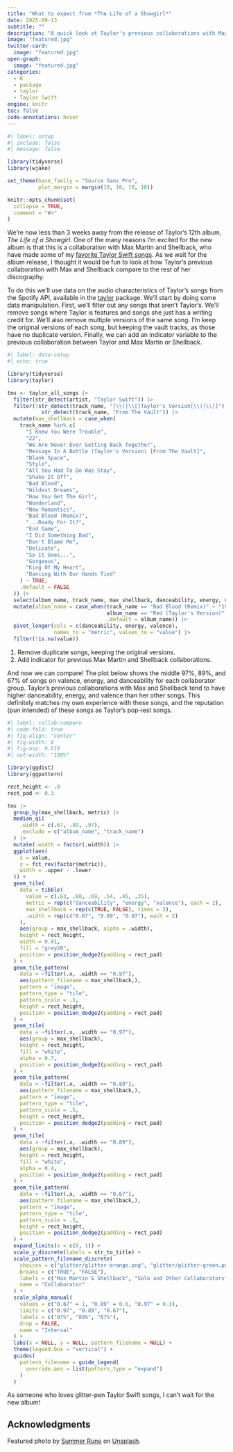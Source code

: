 ```yaml
---
title: "What to expect from *The Life of a Showgirl*"
date: 2025-09-13
subtitle: ""
description: "A quick look at Taylor's previous collaborations with Max Martin and Shellback."
image: "featured.jpg"
twitter-card:
  image: "featured.jpg"
open-graph:
  image: "featured.jpg"
categories:
  - R
  - package
  - taylor
  - Taylor Swift
engine: knitr
toc: false
code-annotations: hover
---
```


```r
#| label: setup
#| include: false
#| message: false

library(tidyverse)
library(wjake)

set_theme(base_family = "Source Sans Pro",
          plot_margin = margin(10, 10, 10, 10))

knitr::opts_chunk$set(
  collapse = TRUE,
  comment = "#>"
)
```

We're now less than 3 weeks away from the release of Taylor's 12th album, *The Life of a Showgirl*.
One of the many reasons I'm excited for the new album is that this is a collaboration with Max Martin and Shellback, who have made some of my [favorite Taylor Swift songs](https://open.spotify.com/playlist/65uAjFTt4N8sEJeonhNOBL?si=aVRxtS-eTLCC6FIUvgfYzQ).
As we wait for the album release, I thought it would be fun to look at how Taylor's previous collaboration with Max and Shellback compare to the rest of her discography.

To do this we'll use data on the audio characteristics of Taylor's songs from the Spotify API, available in the [taylor](https://taylor.wjakethompson.com) package.
We'll start by doing some data manipulation.
First, we'll filter out any songs that aren't Taylor's.
We'll remove songs where Taylor is features and songs she just has a writing credit for.
We'll also remove multiple versions of the same song.
I'm keep the original versions of each song, but keeping the vault tracks, as those have no duplicate version.
Finally, we can add an indicator variable to the previous collaboration between Taylor and Max Martin or Shellback.

```r
#| label: data-setup
#| echo: true

library(tidyverse)
library(taylor)

tms <- taylor_all_songs |> 
  filter(str_detect(artist, "Taylor Swift")) |> 
  filter(!str_detect(track_name, "[\\(|\\[]Taylor's Version[\\)|\\]]") | # <1>
           str_detect(track_name, "From The Vault")) |>                  # <1>
  mutate(max_shellback = case_when(                                      # <2>
    track_name %in% c(                                                   # <2>
      "I Knew You Were Trouble",                                         # <2>
      "22",                                                              # <2>
      "We Are Never Ever Getting Back Together",                         # <2>
      "Message In A Bottle (Taylor's Version) [From The Vault]",         # <2>
      "Blank Space",                                                     # <2>
      "Style",                                                           # <2>
      "All You Had To Do Was Stay",                                      # <2>
      "Shake It Off",                                                    # <2>
      "Bad Blood",                                                       # <2>
      "Wildest Dreams",                                                  # <2>
      "How You Get The Girl",                                            # <2>
      "Wonderland",                                                      # <2>
      "New Romantics",                                                   # <2>
      "Bad Blood (Remix)",                                               # <2>
      "...Ready For It?",                                                # <2>
      "End Game",                                                        # <2>
      "I Did Something Bad",                                             # <2>
      "Don't Blame Me",                                                  # <2>
      "Delicate",                                                        # <2>
      "So It Goes...",                                                   # <2>
      "Gorgeous",                                                        # <2>
      "King Of My Heart",                                                # <2>
      "Dancing With Our Hands Tied"                                      # <2>
    ) ~ TRUE,                                                            # <2>
    .default = FALSE                                                     # <2>
  )) |>                                                                  # <2>
  select(album_name, track_name, max_shellback, danceability, energy, valence) |> 
  mutate(album_name = case_when(track_name == "Bad Blood (Remix)" ~ "1989",
                                album_name == "Red (Taylor's Version)" ~ "Red",
                                .default = album_name)) |> 
  pivot_longer(cols = c(danceability, energy, valence),
               names_to = "metric", values_to = "value") |> 
  filter(!is.na(value))
```
1. Remove duplicate songs, keeping the original versions.
2. Add indicator for previous Max Martin and Shellback collaborations.

And now we can compare!
The plot below shows the middle 97%, 89%, and 67% of songs on valence, energy, and danceability for each collaborator group.
Taylor's previous collaborations with Max and Shellback tend to have higher danceability, energy, and valence than her other songs.
This definitely matches my own experience with these songs, and the reputation (pun intended) of these songs as Taylor's pop-iest songs.

```r
#| label: collab-compare
#| code-fold: true
#| fig-align: "center"
#| fig-width: 8
#| fig-asp: 0.618
#| out-width: "100%"

library(ggdist)
library(ggpattern)

rect_height <- .8
rect_pad <- 0.3

tms |> 
  group_by(max_shellback, metric) |> 
  median_qi(
    .width = c(.67, .89, .97),
    .exclude = c("album_name", "track_name")
  ) |> 
  mutate(.width = factor(.width)) |> 
  ggplot(aes(
    x = value,
    y = fct_rev(factor(metric)),
    width = .upper - .lower
  )) +
  geom_tile(
    data = tibble(
      value = c(.63, .60, .69, .54, .45, .35),
      metric = rep(c("danceability", "energy", "valence"), each = 2),
      max_shellback = rep(c(TRUE, FALSE), times = 3),
      .width = rep(c("0.67", "0.89", "0.97"), each = 2)
    ),
    aes(group = max_shellback, alpha = .width),
    height = rect_height,
    width = 0.01,
    fill = "grey20",
    position = position_dodge2(padding = rect_pad)
  ) +
  geom_tile_pattern(
    data = ~filter(.x, .width == "0.97"),
    aes(pattern_filename = max_shellback,),
    pattern = "image",
    pattern_type = "tile",
    pattern_scale = .5,
    height = rect_height,
    position = position_dodge2(padding = rect_pad)
  ) +
  geom_tile(
    data = ~filter(.x, .width == "0.97"), 
    aes(group = max_shellback),
    height = rect_height,
    fill = "white",
    alpha = 0.7,
    position = position_dodge2(padding = rect_pad)
  ) +
  geom_tile_pattern(
    data = ~filter(.x, .width == "0.89"),
    aes(pattern_filename = max_shellback,),
    pattern = "image",
    pattern_type = "tile",
    pattern_scale = .5,
    height = rect_height,
    position = position_dodge2(padding = rect_pad)
  ) +
  geom_tile(
    data = ~filter(.x, .width == "0.89"),
    aes(group = max_shellback),
    height = rect_height,
    fill = "white",
    alpha = 0.4,
    position = position_dodge2(padding = rect_pad)
  ) +
  geom_tile_pattern(
    data = ~filter(.x, .width == "0.67"),
    aes(pattern_filename = max_shellback,),
    pattern = "image",
    pattern_type = "tile",
    pattern_scale = .5,
    height = rect_height,
    position = position_dodge2(padding = rect_pad)
  ) +
  expand_limits(x = c(0, 1)) +
  scale_y_discrete(labels = str_to_title) +
  scale_pattern_filename_discrete(
    choices = c("glitter/glitter-orange.png", "glitter/glitter-green.png"),
    breaks = c("TRUE", "FALSE"),
    labels = c("Max Martin & Shellback", "Solo and Other Collaborators"),
    name = "Collaborator"
  ) +
  scale_alpha_manual(
    values = c("0.67" = 1, "0.89" = 0.6, "0.97" = 0.3),
    limits = c("0.97", "0.89", "0.67"),
    labels = c("97%", "89%", "67%"),
    drop = FALSE,
    name = "Interval"
  ) +
  labs(x = NULL, y = NULL, pattern_filename = NULL) +
  theme(legend.box = "vertical") +
  guides(
    pattern_filename = guide_legend(
      override.aes = list(pattern_type = "expand")
    )
  )
```

As someone who loves glitter-pen Taylor Swift songs, I can't wait for the new album!

## Acknowledgments {.appendix}

Featured photo by <a href="https://unsplash.com/@dagmara_rune?utm_content=creditCopyText&utm_medium=referral&utm_source=unsplash">Summer Rune</a> on <a href="https://unsplash.com/photos/a-close-up-of-a-group-of-different-colored-nail-polishes-h8oHBwv34yI?utm_content=creditCopyText&utm_medium=referral&utm_source=unsplash">Unsplash</a>.
      

